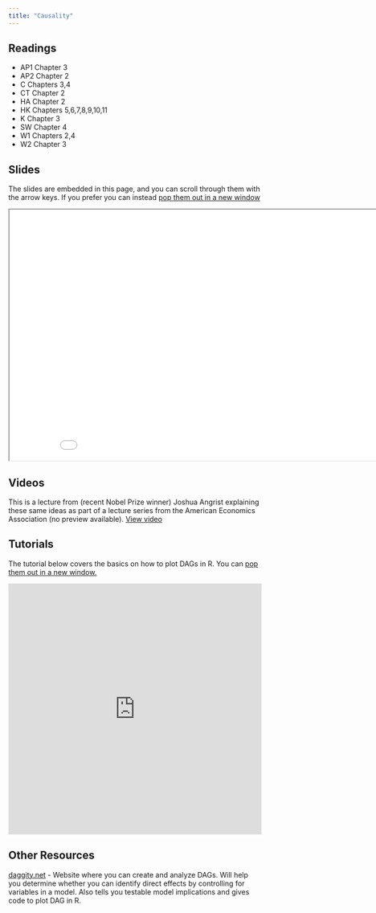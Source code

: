 ```yaml
---
title: "Causality"
---
```



## Readings

- AP1 Chapter 3
- AP2 Chapter 2
- C Chapters 3,4
- CT Chapter 2
- HA Chapter 2
- HK Chapters 5,6,7,8,9,10,11
- K Chapter 3
- SW Chapter 4
- W1 Chapters 2,4
- W2 Chapter 3

## Slides

The slides are embedded in this page, and you can scroll through them with the arrow keys.  If you prefer you can instead <a href="/slides/causality/index.html" target="_blank">pop them out in a new window</a>


<div>

```{=html}
<p align="center"><iframe width="890" height="500" class="slide-deck" src="/slides/causality/"></iframe></p>
```

</div>


## Videos

This is a lecture from (recent Nobel Prize winner) Joshua Angrist explaining these same ideas as part of a lecture series from the American Economics Association (no preview available). <a href="https://events7.mediasite.com/Mediasite/Play/68970a31745148a98e5be9df3e99f59f1d" target="_blank">View video</a>

## Tutorials

The tutorial below covers the basics on how to plot DAGs in R.  You can <a href="http://3.145.56.130:3838/EC655dag/" target="_blank">pop them out in a new window.</a>

<div>

```{=html}
<p align="center"><iframe height="500" width="100%" frameborder="no" src="http://3.145.56.130:3838/EC655dag/"> </iframe></p>
```

</div>

## Other Resources

[daggity.net](https://dagitty.net) - Website where you can create and analyze DAGs.  Will help you determine whether you can identify direct effects by controlling for variables in a model.  Also tells you testable model implications and gives code to plot DAG in R.



